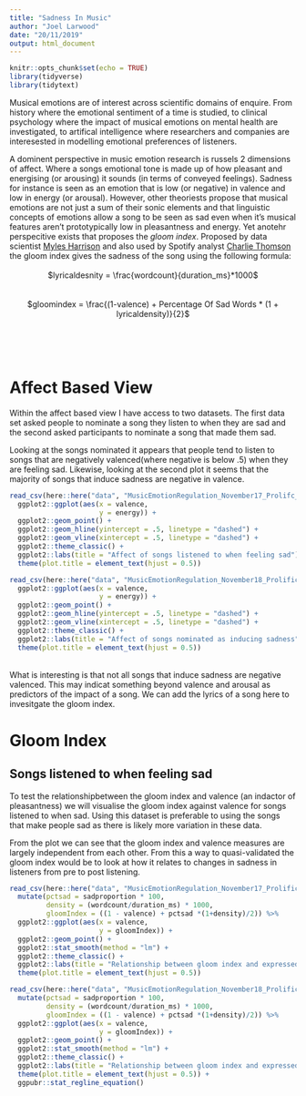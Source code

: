 ```yaml
---
title: "Sadness In Music"
author: "Joel Larwood"
date: "20/11/2019"
output: html_document
---
```


```r
knitr::opts_chunk$set(echo = TRUE)
library(tidyverse)
library(tidytext)
```


Musical emotions are of interest across scientific domains of enquire. From history where the emotional sentiment of a time is studied, to clinical psychology where the impact of musical emotions on mental health are investigated, to artifical intelligence where researchers and companies are interesested in modelling emotional preferences of listeners. 

A dominent perspective in music emotion research is russels 2 dimensions of affect. Where a songs emotional tone is made up of how pleasant and energising (or arousing) it sounds (in terms of conveyed feelings). Sadness for instance is seen as an emotion that is low (or negative) in valence and low in energy (or arousal). However, other theoriests propose that musical emotions are not just a sum of their sonic elements and that linguistic concepts of emotions allow a song to be seen as sad even when it's musical features aren't prototypically low in pleasantness and energy. Yet anotehr perspecitive exists that proposes the *gloom index*. Proposed by data scientist [Myles Harrison](https://www.r-bloggers.com/everything-in-its-right-place-visualization-and-content-analysis-of-radiohead-lyrics/) and also used by Spotify analyst [Charlie Thomson](https://www.rcharlie.com/post/fitter-happier/) the gloom index gives the sadness of the song using the following formula: <br><br> 
<center>$lyricaldesnity = \frac{wordcount}{duration_ms}*1000$ </center><br><br>
<center>$gloomindex = \frac{(1-valence) + Percentage  Of  Sad Words * (1 + lyricaldensity)}{2}$ </center> <br><br><br>

# Affect Based View 

Within the affect based view I have access to two datasets. The first data set asked people to nominate a song they listen to when they are sad and the second asked participants to nominate a song that made them sad. 

Looking at the songs nominated it appears that people tend to listen to songs that are negatively valenced(where negative is below .5) when they are feeling sad. Likewise, looking at the second plot it seems that the majority of songs that induce sadness are negative in valence. <br>

```r
read_csv(here::here("data", "MusicEmotionRegulation_November17_Prolifc_Processed.csv")) %>% 
  ggplot2::ggplot(aes(x = valence, 
                      y = energy)) +
  ggplot2::geom_point() + 
  ggplot2::geom_hline(yintercept = .5, linetype = "dashed") + 
  ggplot2::geom_vline(xintercept = .5, linetype = "dashed") + 
  ggplot2::theme_classic() + 
  ggplot2::labs(title = "Affect of songs listened to when feeling sad") +
  theme(plot.title = element_text(hjust = 0.5))
```

```r

read_csv(here::here("data", "MusicEmotionRegulation_November18_Prolific_Processed.csv")) %>% 
  ggplot2::ggplot(aes(x = valence, 
                      y = energy)) +
  ggplot2::geom_point() + 
  ggplot2::geom_hline(yintercept = .5, linetype = "dashed") + 
  ggplot2::geom_vline(xintercept = .5, linetype = "dashed") + 
  ggplot2::theme_classic() + 
  ggplot2::labs(title = "Affect of songs nominated as inducing sadness") +
  theme(plot.title = element_text(hjust = 0.5))
```

<br> What is interesting is that not all songs that induce sadness are negative valenced. This may indicat something beyond valence and arousal as predictors of the impact of a song. We can add the lyrics of a song here to invesitgate the gloom index. 

# Gloom Index

## Songs listened to when feeling sad

To test the relationshipbetween the gloom index and valence (an indactor of pleasantness) we will visualise the gloom index against valence for songs listened to when sad. Using this dataset is preferable to using the songs that make people sad as there is likely more variation in these data. 

From the plot we can see that the gloom index and valence measures are largely independent from each other. From this a way to quasi-validated the gloom index would be to look at how it relates to changes in sadness in listeners from pre to post listening. 

```r
read_csv(here::here("data", "MusicEmotionRegulation_November17_Prolific_MusicFeatures.csv")) %>%  
  mutate(pctsad = sadproportion * 100, 
         density = (wordcount/duration_ms) * 1000, 
         gloomIndex = ((1 - valence) + pctsad *(1+density)/2)) %>% 
  ggplot2::ggplot(aes(x = valence, 
                      y = gloomIndex)) +
  ggplot2::geom_point() + 
  ggplot2::stat_smooth(method = "lm") + 
  ggplot2::theme_classic() +
  ggplot2::labs(title = "Relationship between gloom index and expressed valence") +
  theme(plot.title = element_text(hjust = 0.5))
```

```r
read_csv(here::here("data", "MusicEmotionRegulation_November18_Prolific_MusicFeatures.csv")) %>%  
  mutate(pctsad = sadproportion * 100, 
         density = (wordcount/duration_ms) * 1000, 
         gloomIndex = ((1 - valence) + pctsad *(1+density)/2)) %>% 
  ggplot2::ggplot(aes(x = valence, 
                      y = gloomIndex)) +
  ggplot2::geom_point() + 
  ggplot2::stat_smooth(method = "lm") + 
  ggplot2::theme_classic() +
  ggplot2::labs(title = "Relationship between gloom index and expressed valence") +
  theme(plot.title = element_text(hjust = 0.5)) + 
  ggpubr::stat_regline_equation()
```


